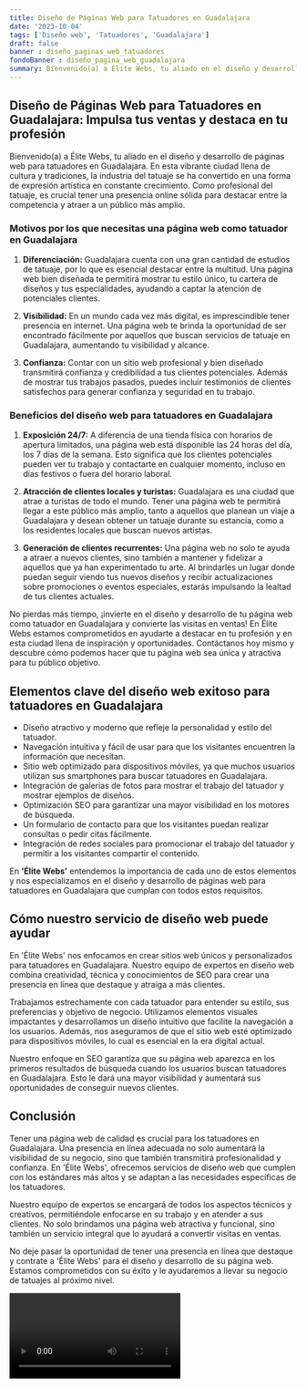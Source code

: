 ```yaml
---
title: Diseño de Páginas Web para Tatuadores en Guadalajara
date: '2023-10-04'
tags: ['Diseño web', 'Tatuadores', 'Guadalajara']
draft: false
banner : diseño_paginas_web_tatuadores
fondoBanner : diseño_pagina_web_guadalajara
summary: Bienvenido(a) a Élite Webs, tu aliado en el diseño y desarrollo de páginas web para tatuadores en Guadalajara. En esta vibrante ciudad llena de cultura y tradiciones, la industria del tatuaje se ha convertido en una forma de expresión artística en constante crecimiento. Como profesional del tatuaje, es crucial tener una presencia online sólida para destacar entre la competencia y atraer a un público más amplio.
---
```


## Diseño de Páginas Web para Tatuadores en Guadalajara: Impulsa tus ventas y destaca en tu profesión

Bienvenido(a) a Élite Webs, tu aliado en el diseño y desarrollo de páginas web para tatuadores en Guadalajara. En esta vibrante ciudad llena de cultura y tradiciones, la industria del tatuaje se ha convertido en una forma de expresión artística en constante crecimiento. Como profesional del tatuaje, es crucial tener una presencia online sólida para destacar entre la competencia y atraer a un público más amplio.

### Motivos por los que necesitas una página web como tatuador en Guadalajara

1. **Diferenciación:** Guadalajara cuenta con una gran cantidad de estudios de tatuaje, por lo que es esencial destacar entre la multitud. Una página web bien diseñada te permitirá mostrar tu estilo único, tu cartera de diseños y tus especialidades, ayudando a captar la atención de potenciales clientes.

2. **Visibilidad:** En un mundo cada vez más digital, es imprescindible tener presencia en internet. Una página web te brinda la oportunidad de ser encontrado fácilmente por aquellos que buscan servicios de tatuaje en Guadalajara, aumentando tu visibilidad y alcance.

3. **Confianza:** Contar con un sitio web profesional y bien diseñado transmitirá confianza y credibilidad a tus clientes potenciales. Además de mostrar tus trabajos pasados, puedes incluir testimonios de clientes satisfechos para generar confianza y seguridad en tu trabajo.

### Beneficios del diseño web para tatuadores en Guadalajara

1. **Exposición 24/7:** A diferencia de una tienda física con horarios de apertura limitados, una página web está disponible las 24 horas del día, los 7 días de la semana. Esto significa que los clientes potenciales pueden ver tu trabajo y contactarte en cualquier momento, incluso en días festivos o fuera del horario laboral.

2. **Atracción de clientes locales y turistas:** Guadalajara es una ciudad que atrae a turistas de todo el mundo. Tener una página web te permitirá llegar a este público más amplio, tanto a aquellos que planean un viaje a Guadalajara y desean obtener un tatuaje durante su estancia, como a los residentes locales que buscan nuevos artistas.

3. **Generación de clientes recurrentes:** Una página web no solo te ayuda a atraer a nuevos clientes, sino también a mantener y fidelizar a aquellos que ya han experimentado tu arte. Al brindarles un lugar donde puedan seguir viendo tus nuevos diseños y recibir actualizaciones sobre promociones o eventos especiales, estarás impulsando la lealtad de tus clientes actuales.

No pierdas más tiempo, ¡invierte en el diseño y desarrollo de tu página web como tatuador en Guadalajara y convierte las visitas en ventas! En Élite Webs estamos comprometidos en ayudarte a destacar en tu profesión y en esta ciudad llena de inspiración y oportunidades. Contáctanos hoy mismo y descubre cómo podemos hacer que tu página web sea única y atractiva para tu público objetivo.

<GifSeo />

<Cta />

## Elementos clave del diseño web exitoso para tatuadores en Guadalajara

- Diseño atractivo y moderno que refleje la personalidad y estilo del tatuador.
- Navegación intuitiva y fácil de usar para que los visitantes encuentren la información que necesitan.
- Sitio web optimizado para dispositivos móviles, ya que muchos usuarios utilizan sus smartphones para buscar tatuadores en Guadalajara.
- Integración de galerías de fotos para mostrar el trabajo del tatuador y mostrar ejemplos de diseños.
- Optimización SEO para garantizar una mayor visibilidad en los motores de búsqueda.
- Un formulario de contacto para que los visitantes puedan realizar consultas o pedir citas fácilmente.
- Integración de redes sociales para promocionar el trabajo del tatuador y permitir a los visitantes compartir el contenido.

En **'Élite Webs'** entendemos la importancia de cada uno de estos elementos y nos especializamos en el diseño y desarrollo de páginas web para tatuadores en Guadalajara que cumplan con todos estos requisitos.

## Cómo nuestro servicio de diseño web puede ayudar

En 'Élite Webs' nos enfocamos en crear sitios web únicos y personalizados para tatuadores en Guadalajara. Nuestro equipo de expertos en diseño web combina creatividad, técnica y conocimientos de SEO para crear una presencia en línea que destaque y atraiga a más clientes.

Trabajamos estrechamente con cada tatuador para entender su estilo, sus preferencias y objetivo de negocio. Utilizamos elementos visuales impactantes y desarrollamos un diseño intuitivo que facilite la navegación a los usuarios. Además, nos aseguramos de que el sitio web esté optimizado para dispositivos móviles, lo cual es esencial en la era digital actual.

Nuestro enfoque en SEO garantiza que su página web aparezca en los primeros resultados de búsqueda cuando los usuarios buscan tatuadores en Guadalajara. Esto le dará una mayor visibilidad y aumentará sus oportunidades de conseguir nuevos clientes.

## Conclusión

Tener una página web de calidad es crucial para los tatuadores en Guadalajara. Una presencia en línea adecuada no solo aumentará la visibilidad de su negocio, sino que también transmitirá profesionalidad y confianza. En 'Élite Webs', ofrecemos servicios de diseño web que cumplen con los estándares más altos y se adaptan a las necesidades específicas de los tatuadores.

Nuestro equipo de expertos se encargará de todos los aspectos técnicos y creativos, permitiéndole enfocarse en su trabajo y en atender a sus clientes. No solo brindamos una página web atractiva y funcional, sino también un servicio integral que lo ayudará a convertir visitas en ventas.

No deje pasar la oportunidad de tener una presencia en línea que destaque y contrate a 'Élite Webs' para el diseño y desarrollo de su página web. Estamos comprometidos con su éxito y le ayudaremos a llevar su negocio de tatuajes al próximo nivel.

<Video />

<CtaBot job='Tatuadores' city='Guadalajara'/>

<Gmaps query='Guadalajara+españa+maps' />